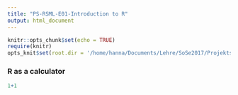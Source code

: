 ```yaml
---
title: "PS-RSML-E01-Introduction to R"
output: html_document
---
```


```r
knitr::opts_chunk$set(echo = TRUE)
require(knitr)
opts_knit$set(root.dir = '/home/hanna/Documents/Lehre/SoSe2017/Projektseminar/Examples/E01')
```

### R as a calculator
```r
1+1
```

